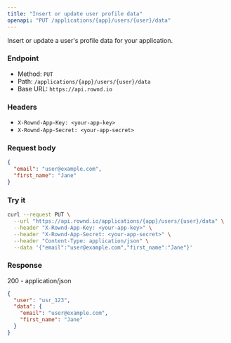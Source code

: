 ```yaml
---
title: "Insert or update user profile data"
openapi: "PUT /applications/{app}/users/{user}/data"
---
```


Insert or update a user's profile data for your application.

### Endpoint

- Method: `PUT`
- Path: `/applications/{app}/users/{user}/data`
- Base URL: `https://api.rownd.io`

### Headers

- `X-Rownd-App-Key: <your-app-key>`
- `X-Rownd-App-Secret: <your-app-secret>`

### Request body

```json
{
  "email": "user@example.com",
  "first_name": "Jane"
}
```

### Try it

```bash
curl --request PUT \
  --url "https://api.rownd.io/applications/{app}/users/{user}/data" \
  --header "X-Rownd-App-Key: <your-app-key>" \
  --header "X-Rownd-App-Secret: <your-app-secret>" \
  --header "Content-Type: application/json" \
  --data '{"email":"user@example.com","first_name":"Jane"}'
```

### Response

200 - application/json

```json
{
  "user": "usr_123",
  "data": {
    "email": "user@example.com",
    "first_name": "Jane"
  }
}
```
